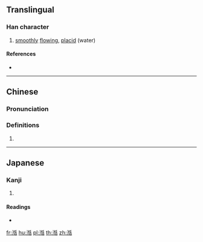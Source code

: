{{character info/new}}
==Translingual==

===Han character===
{{Han char|rn=85|rad=水|as=09|sn=12|four=32164|canj=EPHR|ids=⿰氵恬}}

# {{lb|zh|literary}} [[smoothly]] [[flow]]ing, [[placid]] (water)

====References====
* {{Han ref|kx=0636.210|dkj=17821|dj=1043.190|hdz=31687.020|uh=6E49|ud=28233|bh=D9EB|bd=55787}}

----

==Chinese==
{{zh-forms}}

===Pronunciation===
{{zh-pron
|m=tián
|c=tim4
|mc=y
|oc=y
|ma=
|cat=a
}}

===Definitions===
{{zh-hanzi}}

# {{rfdef|lang=zh}}

----

==Japanese==

===Kanji===
{{ja-kanji|grade=|rs=水09}}

# {{defn|lang=ja|sort=水09}}

====Readings====
* {{ja-readings|on=[[てん]] (ten), [[でん]] (den)|kun=}}

[[fr:湉]]
[[hu:湉]]
[[pl:湉]]
[[th:湉]]
[[zh:湉]]